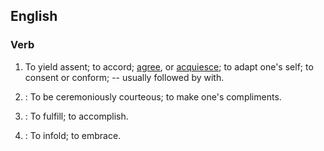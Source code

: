 ==English==

===Verb===
{{en-infl-reg-consonant-y|compl|y}}

# To yield assent; to accord; [[agree]], or [[acquiesce]]; to adapt one's self; to consent or conform; -- usually followed by with.
# {{archaic}}: To be ceremoniously courteous; to make one's compliments.
# {{archaic}}: To fulfill; to accomplish.
# {{archaic}}: To infold; to embrace.